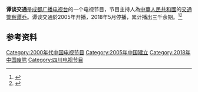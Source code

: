 '''谭谈交通'''是[[成都广播电视台|成都广播电视台]]的一个电视节目，节目主持人為[[中華人民共和國|中華人民共和國]]的[[交通警察|交通警察]][[谭乔|谭乔]]。谭谈交通於2005年开播，2018年5月停播，累计播出三千余期。<ref>{{Cite web|title=成都交警谭乔：寻找“福贵大爷”|date=2021-04-23|publisher=澎湃新闻|url=https://www.thepaper.cn/newsDetail_forward_12349847|access-date=2021-06-30|work=www.thepaper.cn|archive-date=2021-07-11|archive-url=https://web.archive.org/web/20210711090404/https://www.thepaper.cn/newsDetail_forward_12349847|dead-url=no}}</ref><ref name="jiemian20200102">{{Cite web|title=交警谭乔：我们维护的是法律的尊严，不是哪一个警察的尊严|publisher=界面新闻|url=https://www.jiemian.com/article/3834341.html|access-date=2021-06-30|author=刘子珩|date=2020-01-02|work=www.jiemian.com|archive-date=2021-07-09|archive-url=https://web.archive.org/web/20210709182708/https://www.jiemian.com/article/3834341.html|dead-url=no}}</ref>

==参考资料==
{{Reflist|2}}

{{TV-stub}}
[[Category:2000年代中国电视节目|Category:2000年代中国电视节目]]
[[Category:2005年中国建立|Category:2005年中国建立]]
[[Category:2018年中国废除|Category:2018年中国废除]]
[[Category:四川电视节目|Category:四川电视节目]]